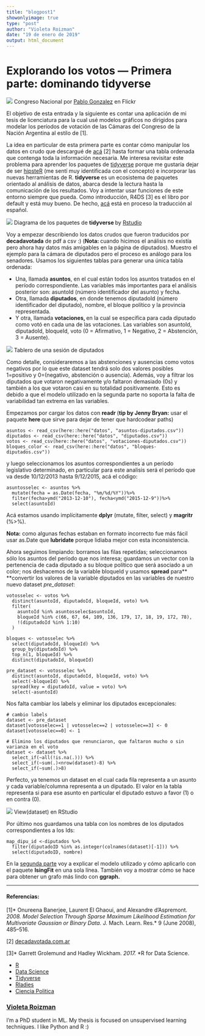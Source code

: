 ```yaml
---
title: "blogpost1"
showonlyimage: true
type: "post"
author: "Violeta Roizman"
date: "19 de enero de 2019"
output: html_document
---
```


# Explorando los votos — Primera parte: dominando tidyverse

![](https://cdn-images-1.medium.com/max/1000/1*kHJNtJacVv6AjRmxl39VsQ.jpeg)
<span class="figcaption_hack">Congreso Nacional por [Pablo
Gonzalez](https://www.flickr.com/photos/pablo_javier/) en Flickr</span>

El objetivo de esta entrada y la siguiente es contar una aplicación de mi tesis
de licenciatura para la cual usé modelos gráficos no dirigidos para modelar los
períodos de votación de las Cámaras del Congreso de la Nación Argentina al
estilo de [1].

La idea en particular de esta primera parte es contar cómo manipular los datos
en crudo que descargué de [acá](https://decadavotada.andytow.com/doc.html) [2]
hasta formar una tabla ordenada que contenga toda la información necesaria. Me
interesa revisitar este problema para aprender los paquetes de
[tidyverse](https://www.tidyverse.org/) porque me gustaría dejar de ser
[hipsteR](http://kbroman.org/hipsteR/) (me sentí muy identificada con el
concepto) e incorporar las nuevas herramientas de R. **tidyverse **es un
ecosistema de paquetes orientado al análisis de datos, abarca desde la lectura
hasta la comunicación de los resultados. Voy a intentar usar funciones de este
entorno siempre que pueda. Como introducción, R4DS [3] es el libro por default y
está muy bueno. De hecho, [acá](http://es.r4ds.hadley.nz/) está en proceso la
traducción al español.

![](https://cdn-images-1.medium.com/max/1000/1*UEhVFFywvOSybl3TuKyCsQ.png)
<span class="figcaption_hack">Diagrama de los paquetes de **tidyverse **by [Rstudio](https://www.rstudio.com/)</span>

Voy a empezar describiendo los datos crudos que fueron traducidos por
**decadavotada** de pdf a csv :) (**Nota: **cuando hicimos el análisis no
existía pero ahora hay datos más amigables en la página de diputados). Muestro
el ejemplo para la cámara de diputados pero el proceso es análogo para los
senadores. Usamos los siguientes tablas para generar una única tabla ordenada:

* Una, llamada **asuntos**, en el cual están todos los asuntos tratados en el
período correspondiente. Las variables más importantes para el análisis
posterior son: asuntoId (número identificador del asunto) y fecha.
* Otra, llamada **diputados**, en donde tenemos diputadoId (número identificador
del diputado), nombre, el bloque político y la provincia representada.
* Y otra, llamada **votaciones, **en la cual se especifica para cada diputado como
votó en cada una de las votaciones. Las variables son asuntoId, diputadoId,
bloqueId, voto (0 = Afirmativo, 1 = Negativo, 2 = Abstención, 3 = Ausente).

![](https://cdn-images-1.medium.com/max/1000/1*hQwBzQcOD58R8URUVmKDdg.jpeg)
<span class="figcaption_hack">Tablero de una sesión de diputados</span>

Como detalle, consideraremos a las abstenciones y ausencias como votos negativos
por lo que este dataset tendrá solo dos valores posibles 1=positivo y
0=(negativo, abstención o ausencia). Además, voy a filtrar los diputados que
votaron negativamente y/o faltaron demasiado (0s) y también a los que votaron
casi en su totalidad positivamente. Esto es debido a que el modelo utilizado en
la segunda parte no soporta la falta de variabilidad tan extrema en las
variables.

Empezamos por cargar los datos con **readr **(**tip by Jenny Bryan:** usar el
paquete **here **que sirve para dejar de tener que hardcodear paths)

    asuntos <- read_csv(here::here("datos", "asuntos-diputados.csv"))
    diputados <- read_csv(here::here("datos", "diputados.csv"))
    votos <- read_csv(here::here("datos", "votaciones-diputados.csv"))
    bloques_color <- read_csv(here::here("datos", "bloques-diputados.csv"))

y luego seleccionamos los asuntos correspondientes a un período legislativo
determinado, en particular para este analisis será el período que va desde
10/12/2013 hasta 9/12/2015, acá el código:

    asuntosselec <- asuntos %>% 
      mutate(fecha = as.Date(fecha, "%m/%d/%Y"))%>%
      filter(fecha>ymd("2013-12-10"), fecha<ymd("2015-12-9"))%>%
      select(asuntoId)

Acá estamos usando implícitamente **dplyr** (mutate, filter, select) y **magritr
**(%>%).

**Nota:** como algunas fechas estaban en formato incorrecto fue más fácil usar
as.Date que **lubridate** porque lidiaba mejor con esta inconsistencia.

Ahora seguimos limpiando: borramos las filas repetidas; seleccionamos sólo los
asuntos del período que nos interesa; guardamos un vector con la pertenencia de
cada diputado a su bloque político que será asociado a un color; nos deshacemos
de la variable bloqueId y usamos **spread** para** **convertir los valores de la
variable diputados en las variables de nuestro nuevo dataset *pre_dataset*:

    votosselec <- votos %>%
      distinct(asuntoId, diputadoId, bloqueId, voto) %>%
      filter(
        asuntoId %in% asuntosselec$asuntoId,
        bloqueId %in% c(66, 67, 64, 109, 136, 179, 17, 18, 19, 172, 78),
        !(diputadoId %in% 1:10)
      )

    bloques <- votosselec %>%
      select(diputadoId, bloqueId) %>%
      group_by(diputadoId) %>%
      top_n(1, bloqueId) %>%
      distinct(diputadoId, bloqueId)

    pre_dataset <- votosselec %>%
      distinct(asuntoId, diputadoId, bloqueId, voto) %>%       
      select(-bloqueId) %>%
      spread(key = diputadoId, value = voto) %>%
      select(-asuntoId)

Nos falta cambiar los labels y eliminar los diputados excepcionales:

    # cambio labels
    dataset <- pre_dataset
    dataset[votosselec==1 | votosselec==2 | votosselec==3] <- 0
    dataset[votosselec==0] <- 1

    # Elimino los diputados que renunciaron, que faltaron mucho o sin varianza en el voto
    dataset <- dataset %>%
      select_if(~all(!is.na(.))) %>%
      select_if(~sum(.)<nrow(dataset)-8) %>%
      select_if(~sum(.)>8)

Perfecto, ya tenemos un dataset en el cual cada fila representa a un asunto y
cada variable/columna representa a un diputado. El valor en la tabla representa
si para ese asunto en particular el diputado estuvo a favor (1) o en contra (0).

![](https://cdn-images-1.medium.com/max/1000/1*OO20KoS-Ps2Oq00UMf-DNw.png)
<span class="figcaption_hack">View(dataset) en RStudio</span>

Por último nos guardamos una tabla con los nombres de los diputados
correspondientes a los Ids:

    map_dipu_id <-diputados %>%
      filter(diputadoID %in% as.integer(colnames(dataset)[-1])) %>%
      select(diputadoID, nombre)

En la [segunda
parte](https://medium.com/@violeroizman/explorando-los-votos-segunda-parte-modelo-y-resultado-aede5bfa5c74)
voy a explicar el modelo utilizado y cómo aplicarlo con el paquete **IsingFit**
en una sola línea. También voy a mostrar cómo se hace para obtener un grafo más
lindo con **ggraph.**

*****

#### **Referencias:**

[1]* Onureena Banerjee, Laurent El Ghaoui, and Alexandre d’Aspremont. *2008.
Model Selection Through Sparse Maximum Likelihood Estimation for Multivariate
Gaussian or Binary Data. *J. Mach. Learn. Res.* 9 (June 2008), 485–516.

[2] [decadavotada.com.ar](http://decadavotada.com.ar/)

[3]* Garrett Grolemund and Hadley Wickham. *2017.* *R for Data Science.

* [R](https://medium.com/tag/r?source=post)
* [Data Science](https://medium.com/tag/data-science?source=post)
* [Tidyverse](https://medium.com/tag/tidyverse?source=post)
* [Rladies](https://medium.com/tag/rladies?source=post)
* [Ciencia Politica](https://medium.com/tag/ciencia-politica?source=post)

### [Violeta Roizman](https://medium.com/@violeroizman)

I'm a PhD student in ML. My thesis is focused on unsupervised learning
techniques. I like Python and R :)
